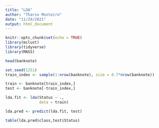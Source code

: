 ```yaml
---
title: "LDA"
author: "Tharso Monteiro"
date: "11/29/2021"
output: html_document
---
```


```r
knitr::opts_chunk$set(echo = TRUE)
library(mclust)
library(tidyverse)
library(MASS)
```

```r
head(banknote)
```

```r
set.seed(1251)
train_index <- sample(1:nrow(banknote), size = 0.7*nrow(banknote))

train <- banknote[train_index,]
test <- banknote[-train_index,]
```



```r
lda.fit <- lda(Status ~ .,
               data = train)
```

```r
lda.pred <- predict(lda.fit, test)
```

```r
table(lda.pred$class,test$Status)
```







